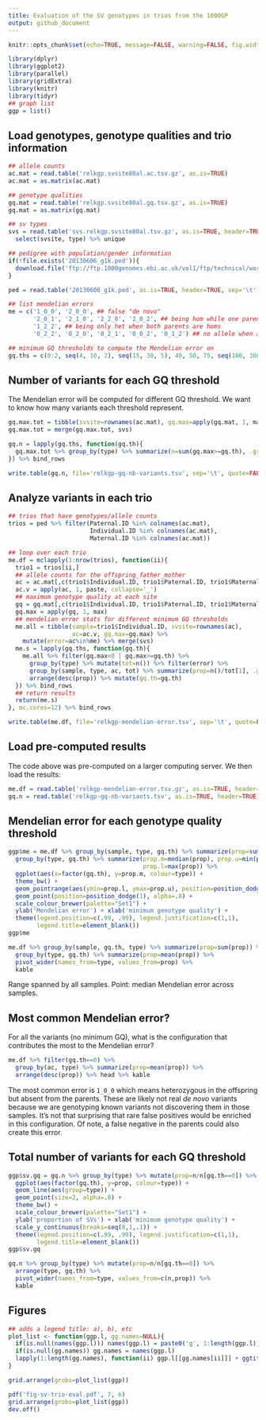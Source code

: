 ```yaml
---
title: Evaluation of the SV genotypes in trios from the 1000GP
output: github_document
---
```


```r
knitr::opts_chunk$set(echo=TRUE, message=FALSE, warning=FALSE, fig.width=10)
```

```r
library(dplyr)
library(ggplot2)
library(parallel)
library(gridExtra)
library(knitr)
library(tidyr)
## graph list
ggp = list()
```

## Load genotypes, genotype qualities and trio information

```r
## allele counts
ac.mat = read.table('relkgp.svsite80al.ac.tsv.gz', as.is=TRUE)
ac.mat = as.matrix(ac.mat)

## genotype qualities
gq.mat = read.table('relkgp.svsite80al.gq.tsv.gz', as.is=TRUE)
gq.mat = as.matrix(gq.mat)

## sv types
svs = read.table('svs.relkgp.svsite80al.tsv.gz', as.is=TRUE, header=TRUE) %>%
  select(svsite, type) %>% unique

## pedigree with population/gender information
if(!file.exists('20130606_g1k.ped')){
  download.file('ftp://ftp.1000genomes.ebi.ac.uk/vol1/ftp/technical/working/20130606_sample_info/20130606_g1k.ped', '20130606_g1k.ped')
}

ped = read.table('20130606_g1k.ped', as.is=TRUE, header=TRUE, sep='\t')

## list mendelian errors
me = c('1_0_0', '2_0_0', ## false "de novo"
       '2_0_1', '2_1_0', '2_2_0', '2_0_2', ## being hom while one parent was hom ref
       '1_2_2', ## being only het when both parents are homs
       '0_2_2', '0_2_0', '0_2_1', '0_0_2', '0_1_2') ## no allele when at least one parent was hom

## minimum GQ thresholds to compute the Mendelian error on
gq.ths = c(0:2, seq(4, 10, 2), seq(15, 30, 5), 40, 50, 75, seq(100, 300, 50))
```

## Number of variants for each GQ threshold

The Mendelian error will be computed for different GQ threshold.
We want to know how many variants each threshold represent.

```r
gq.max.tot = tibble(svsite=rownames(ac.mat), gq.max=apply(gq.mat, 1, max))
gq.max.tot = merge(gq.max.tot, svs)

gq.n = lapply(gq.ths, function(gq.th){
  gq.max.tot %>% group_by(type) %>% summarize(n=sum(gq.max>=gq.th), .groups='drop') %>% mutate(gq.th=gq.th)
}) %>% bind_rows

write.table(gq.n, file='relkgp-gq-nb-variants.tsv', sep='\t', quote=FALSE, row.names=FALSE)
```

## Analyze variants in each trio

```r
## trios that have genotypes/allele counts
trios = ped %>% filter(Paternal.ID %in% colnames(ac.mat),
                       Individual.ID %in% colnames(ac.mat),
                       Maternal.ID %in% colnames(ac.mat))

## loop over each trio
me.df = mclapply(1:nrow(trios), function(ii){
  trio1 = trios[ii,]
  ## allele counts for the offspring_father_mother
  ac = ac.mat[,c(trio1$Individual.ID, trio1$Paternal.ID, trio1$Maternal.ID)]
  ac.v = apply(ac, 1, paste, collapse='_')
  ## maximum genotype quality at each site
  gq = gq.mat[,c(trio1$Individual.ID, trio1$Paternal.ID, trio1$Maternal.ID)]
  gq.max = apply(gq, 1, max)
  ## mendelian error stats for different minimum GQ thresholds
  me.all = tibble(sample=trio1$Individual.ID, svsite=rownames(ac),
                  ac=ac.v, gq.max=gq.max) %>%
    mutate(error=ac%in%me) %>% merge(svs)
  me.s = lapply(gq.ths, function(gq.th){
    me.all %>% filter(gq.max<0 | gq.max>=gq.th) %>%
      group_by(type) %>% mutate(tot=n()) %>% filter(error) %>% 
      group_by(sample, type, ac, tot) %>% summarize(prop=n()/tot[1], .groups='drop') %>%
      arrange(desc(prop)) %>% mutate(gq.th=gq.th)
  }) %>% bind_rows
  ## return results
  return(me.s)
}, mc.cores=12) %>% bind_rows

write.table(me.df, file='relkgp-mendelian-error.tsv', sep='\t', quote=FALSE, row.names=FALSE)
```

## Load pre-computed results

The code above was pre-computed on a larger computing server.
We then load the results:

```r
me.df = read.table('relkgp-mendelian-error.tsv.gz', as.is=TRUE, header=TRUE)
gq.n = read.table('relkgp-gq-nb-variants.tsv', as.is=TRUE, header=TRUE)
```

## Mendelian error for each genotype quality threshold

```r
ggp$me = me.df %>% group_by(sample, type, gq.th) %>% summarize(prop=sum(prop)) %>%
  group_by(type, gq.th) %>% summarize(prop.m=median(prop), prop.u=min(prop),
                                      prop.l=max(prop)) %>% 
  ggplot(aes(x=factor(gq.th), y=prop.m, colour=type)) +
  theme_bw() +
  geom_pointrange(aes(ymin=prop.l, ymax=prop.u), position=position_dodge(1)) + 
  geom_point(position=position_dodge(1), alpha=.8) +
  scale_colour_brewer(palette="Set1") + 
  ylab('Mendelian error') + xlab('minimum genotype quality') +
  theme(legend.position=c(.99, .99), legend.justification=c(1,1),
        legend.title=element_blank())
ggp$me

me.df %>% group_by(sample, gq.th, type) %>% summarize(prop=sum(prop)) %>%
  group_by(type, gq.th) %>% summarize(prop=mean(prop)) %>%
  pivot_wider(names_from=type, values_from=prop) %>% 
  kable
```

Range spanned by all samples. Point: median Mendelian error across samples. 



## Most common Mendelian error?

For all the variants (no minimum GQ), what is the configuration that contributes the most to the Mendelian error?

```r
me.df %>% filter(gq.th==0) %>% 
  group_by(ac, type) %>% summarize(prop=mean(prop)) %>%
  arrange(desc(prop)) %>% head %>% kable
```

The most common error is `1_0_0` which means heterozygous in the offspring but absent from the parents.
These are likely not real *de novo* variants because we are genotyping known variants not discovering them in those samples.
It's not that surprising that rare false positives would be enriched in this configuration.
Of note, a false negative in the parents could also create this error.

## Total number of variants for each GQ threshold

```r
ggp$sv.gq = gq.n %>% group_by(type) %>% mutate(prop=n/n[gq.th==0]) %>%
  ggplot(aes(factor(gq.th), y=prop, colour=type)) +
  geom_line(aes(group=type)) +
  geom_point(size=2, alpha=.8) +
  theme_bw() +
  scale_colour_brewer(palette="Set1") + 
  ylab('proportion of SVs') + xlab('minimum genotype quality') +
  scale_y_continuous(breaks=seq(0,1,.1)) + 
  theme(legend.position=c(.99, .99), legend.justification=c(1,1),
        legend.title=element_blank())
ggp$sv.gq

gq.n %>% group_by(type) %>% mutate(prop=n/n[gq.th==0]) %>%
  arrange(type, gq.th) %>%
  pivot_wider(names_from=type, values_from=c(n,prop)) %>% 
  kable
```

## Figures

```r
## adds a legend title: a), b), etc
plot_list <- function(ggp.l, gg.names=NULL){
  if(is.null(names(ggp.l))) names(ggp.l) = paste0('g', 1:length(ggp.l))
  if(is.null(gg.names)) gg.names = names(ggp.l)
  lapply(1:length(gg.names), function(ii) ggp.l[[gg.names[ii]]] + ggtitle(paste0('(', LETTERS[ii], ')')))
}

grid.arrange(grobs=plot_list(ggp))

pdf('fig-sv-trio-eval.pdf', 7, 6)
grid.arrange(grobs=plot_list(ggp))
dev.off()
```

